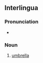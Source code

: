 ==Interlingua==

===Pronunciation===
* {{IPA|/paraˈpluvja/|lang=ia}}

===Noun===
{{head|ia|noun|plural|parapluvias}}

# [[umbrella]]